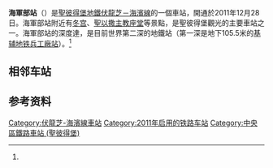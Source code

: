 {{otheruse|other=[[新加坡地铁|新加坡地铁]][[新加坡地铁南北线|南北线]]车站|海军部地铁站 (新加坡)}}
{{Infobox station
|name            = 海軍部<br />{{lang|ru|Адмиралте́йская}}
|type            = [[聖彼得堡地鐵|聖彼得堡地鐵]]車站
|style           = 
|image           = Metro SPB Line5 Admiralteyskaya Platform.jpg
|image_size      = 
|image_caption   = 車站大廳
|address         = [[中央區_(聖彼得堡)|中央區]]
|borough         = [[聖彼得堡|聖彼得堡]]
|country         = [[俄羅斯|俄羅斯]]
|coordinates     = {{coord|59.9361|N|30.3148|E}}
|line            = {{SPBMETRO-bull-smallname|5}}
|other           = '''[[巴士|巴士]]'''：3、7、10、22、24、27、191
<br />'''[[無軌電車|無軌電車]]'''：1、5、7、10, 11、17、22
|structure       = 地下
|platform        = 1個[[島式月台|島式月台]]
|depth           = {{convert|86|m}}<ref name="petersburgmetro">{{cite web | url=http://www.metro.spb.ru/admiralstroy.html | script-title=ru:Строительство станции «Адмиралтейская» | work=Петербургский метрополитен | accessdate=12 January 2012 | language=ru | archive-date=2012-06-01 | archive-url=https://www.webcitation.org/686M1qCyC?url=http://www.metro.spb.ru/admiralstroy.html | dead-url=no }}</ref>
|levels          = 1層
|tracks          = 2條
|parking         = 無
|bicycle         = 無
|baggage_check   = 
|opened          = 2011年12月28日<ref name="petersburgmetro"/>
|closed          = 
|rebuilt         = 
|electrified     = 825 V DC 第三軌供電
|ADA             = 
|code            = 
|owned           = [[聖彼得堡地鐵|聖彼得堡地鐵]]
|zone            = 
|smartcardname   = 
|smartcardstatus =
|former          = 
|passengers      = 
|pass_year       = 
|pass_percent    = 
|pass_system     = 
|mpassengers     = 
|services        = 
|map_locator     = 
|route_map       = 
}}
'''海軍部站'''（{{lang-rus|Адмиралтейская|Admiralteyskaya}}）是[[聖彼得堡地鐵|聖彼得堡地鐵]][[伏龍芝－海濱線|伏龍芝－海濱線]]的一個車站，開通於2011年12月28日。海軍部站附近有[[冬宫|冬宫]]、[[聖以撒主教座堂|聖以撒主教座堂]]等景點，是聖彼得堡觀光的主要車站之一。海軍部站的深度達{{convert|86|m}}，是目前世界第二深的地鐵站（第一深是地下105.5米的[[基辅地铁|基辅地铁]][[兵工廠站|兵工廠站]]）。<ref name="petersburgmetro"/>

== 相邻车站 ==
{{s-rail-start}}
{{s-rail|title=SPBM}}
{{s-line new|system=SPBM|line=5|previous=运动|next=花园}}
{{s-end}}

==参考资料==
{{reflist}}

{{伏龍芝－海濱線}}
[[Category:伏龍芝-海濱線車站|Category:伏龍芝-海濱線車站]]
[[Category:2011年启用的铁路车站|Category:2011年启用的铁路车站]]
[[Category:中央區鐵路車站_(聖彼得堡)|Category:中央區鐵路車站 (聖彼得堡)]]